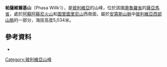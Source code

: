 {{Coord|18|14|25|S|68|32|31|W|display=title}}

'''帕薩維爾基山'''（Phasa Willk'i），是[[玻利維亞|玻利維亞]]的山峰，位於該國[[奧魯羅省|奧魯羅省]]的[[薩亞馬省|薩亞馬省]]，處於[[阿蘇阿蘇尼火山|阿蘇阿蘇尼火山]]和[[圖里圖里尼山|圖里圖里尼山]]西南面，屬於[[安第斯山脈|安第斯山脈]]中[[玻利維亞西部山脈|玻利維亞西部山脈]]的一部分，海拔高度5,034米。

==參考資料==
*{{cite web|url=http://www.ine.gob.bo/publicaciones/visorPdf.aspx?Codigo=040402&tipo=1|title=Turco|author=<!--Staff writer(s); no by-line.-->|date=|website=|publisher=|accessdate=November 11, 2014|deadurl=yes|archiveurl=https://web.archive.org/web/20160303231150/http://www.ine.gob.bo/publicaciones/visorPdf.aspx?Codigo=040402&tipo=1|archivedate=2016年3月3日}}

{{Bolivia-geo-stub}}
[[Category:玻利維亞山峰|Category:玻利維亞山峰]]